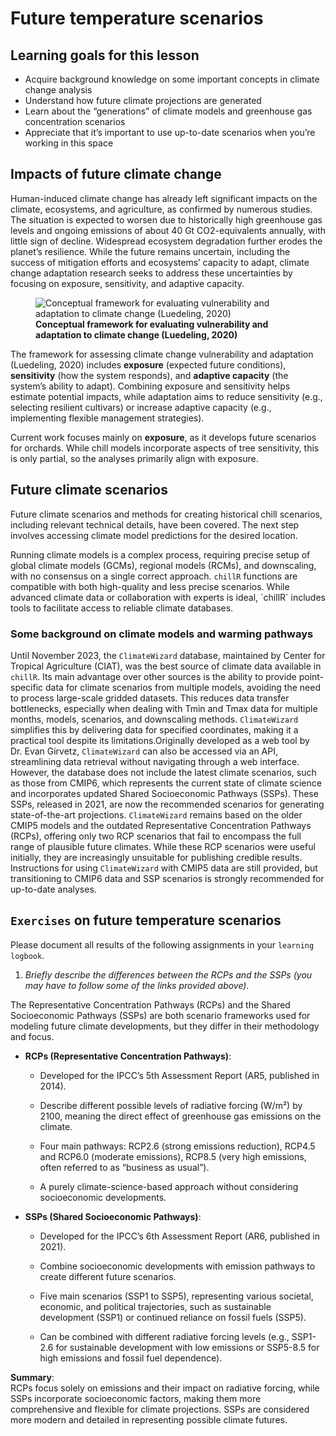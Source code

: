 # Future temperature scenarios

## Learning goals for this lesson

-   Acquire background knowledge on some important concepts in climate change analysis
-   Understand how future climate projections are generated
-   Learn about the "generations" of climate models and greenhouse gas concentration scenarios
-   Appreciate that it's important to use up-to-date scenarios when you're working in this space

## Impacts of future climate change

Human-induced climate change has already left significant impacts on the climate, ecosystems, and agriculture, as confirmed by numerous studies. The situation is expected to worsen due to historically high greenhouse gas levels and ongoing emissions of about 40 Gt CO2-equivalents annually, with little sign of decline. Widespread ecosystem degradation further erodes the planet's resilience. While the future remains uncertain, including the success of mitigation efforts and ecosystems' capacity to adapt, climate change adaptation research seeks to address these uncertainties by focusing on exposure, sensitivity, and adaptive capacity.

![**Conceptual framework for evaluating vulnerability and adaptation to climate change (Luedeling, 2020)**](images/adaptation_challenge.png)

The framework for assessing climate change vulnerability and adaptation (Luedeling, 2020) includes **exposure** (expected future conditions), **sensitivity** (how the system responds), and **adaptive capacity** (the system's ability to adapt). Combining exposure and sensitivity helps estimate potential impacts, while adaptation aims to reduce sensitivity (e.g., selecting resilient cultivars) or increase adaptive capacity (e.g., implementing flexible management strategies).

Current work focuses mainly on **exposure**, as it develops future scenarios for orchards. While chill models incorporate aspects of tree sensitivity, this is only partial, so the analyses primarily align with exposure.

## Future climate scenarios

Future climate scenarios and methods for creating historical chill scenarios, including relevant technical details, have been covered. The next step involves accessing climate model predictions for the desired location.

Running climate models is a complex process, requiring precise setup of global climate models (GCMs), regional models (RCMs), and downscaling, with no consensus on a single correct approach. `chillR` functions are compatible with both high-quality and less precise scenarios. While advanced climate data or collaboration with experts is ideal, \`chillR\` includes tools to facilitate access to reliable climate databases.

### Some background on climate models and warming pathways

Until November 2023, the `ClimateWizard` database, maintained by Center for Tropical Agriculture (CIAT), was the best source of climate data available in `chillR`. Its main advantage over other sources is the ability to provide point-specific data for climate scenarios from multiple models, avoiding the need to process large-scale gridded datasets. This reduces data transfer bottlenecks, especially when dealing with Tmin and Tmax data for multiple months, models, scenarios, and downscaling methods. `ClimateWizard` simplifies this by delivering data for specified coordinates, making it a practical tool despite its limitations.Originally developed as a web tool by Dr. Evan Girvetz, `ClimateWizard` can also be accessed via an API, streamlining data retrieval without navigating through a web interface. However, the database does not include the latest climate scenarios, such as those from CMIP6, which represents the current state of climate science and incorporates updated Shared Socioeconomic Pathways (SSPs). These SSPs, released in 2021, are now the recommended scenarios for generating state-of-the-art projections. `ClimateWizard` remains based on the older CMIP5 models and the outdated Representative Concentration Pathways (RCPs), offering only two RCP scenarios that fail to encompass the full range of plausible future climates. While these RCP scenarios were useful initially, they are increasingly unsuitable for publishing credible results. Instructions for using `ClimateWizard` with CMIP5 data are still provided, but transitioning to CMIP6 data and SSP scenarios is strongly recommended for up-to-date analyses.

## `Exercises` on future temperature scenarios

Please document all results of the following assignments in your `learning logbook`.

1)  *Briefly describe the differences between the RCPs and the SSPs (you may have to follow some of the links provided above).*

The Representative Concentration Pathways (RCPs) and the Shared Socioeconomic Pathways (SSPs) are both scenario frameworks used for modeling future climate developments, but they differ in their methodology and focus.

-   **RCPs (Representative Concentration Pathways)**:

    -   Developed for the IPCC's 5th Assessment Report (AR5, published in 2014).

    -   Describe different possible levels of radiative forcing (W/m²) by 2100, meaning the direct effect of greenhouse gas emissions on the climate.

    -   Four main pathways: RCP2.6 (strong emissions reduction), RCP4.5 and RCP6.0 (moderate emissions), RCP8.5 (very high emissions, often referred to as "business as usual").

    -   A purely climate-science-based approach without considering socioeconomic developments.

-   **SSPs (Shared Socioeconomic Pathways)**:

    -   Developed for the IPCC's 6th Assessment Report (AR6, published in 2021).

    -   Combine socioeconomic developments with emission pathways to create different future scenarios.

    -   Five main scenarios (SSP1 to SSP5), representing various societal, economic, and political trajectories, such as sustainable development (SSP1) or continued reliance on fossil fuels (SSP5).

    -   Can be combined with different radiative forcing levels (e.g., SSP1-2.6 for sustainable development with low emissions or SSP5-8.5 for high emissions and fossil fuel dependence).

**Summary**:\
RCPs focus solely on emissions and their impact on radiative forcing, while SSPs incorporate socioeconomic factors, making them more comprehensive and flexible for climate projections. SSPs are considered more modern and detailed in representing possible climate futures.
